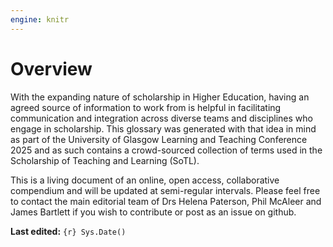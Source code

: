 ```yaml
---
engine: knitr
---
```


# Overview {.unnumbered}

With the expanding nature of scholarship in Higher Education, having an agreed source of information to work from is helpful in facilitating communication and integration across diverse teams and disciplines who engage in scholarship. This glossary was generated with that idea in mind as part of the University of Glasgow Learning and Teaching Conference 2025 and as such contains a crowd-sourced collection of terms used in the Scholarship of Teaching and Learning (SoTL).

This is a living document of an online, open access, collaborative compendium and will be updated at semi-regular intervals. Please feel free to contact the main editorial team of Drs Helena Paterson, Phil McAleer and James Bartlett if you wish to contribute or post as an issue on github.

**Last edited:** `{r} Sys.Date()`
